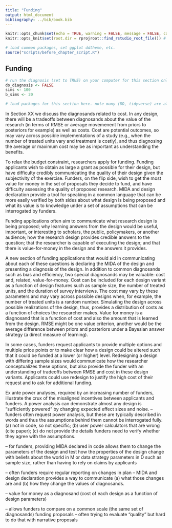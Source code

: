 ```yaml
---
title: "Funding"
output: html_document
bibliography: ../bib/book.bib 
---
```


<!-- note do_bookdown is set in index.rmd, so we know if you're running just this .Rmd or compiling the book-->
```r
knitr::opts_chunk$set(echo = TRUE, warning = FALSE, message = FALSE, cache = FALSE)
knitr::opts_knit$set(root.dir = rprojroot::find_rstudio_root_file()) # files are all relative to RStudio project home
```

```r
# load common packages, set ggplot ddtheme, etc.
source("scripts/before_chapter_script.R")
```

<!-- start post here, do not edit above -->

## Funding

<!-- make sure to rename the section title below -->

```r
# run the diagnosis (set to TRUE) on your computer for this section only before pushing to Github. no diagnosis will ever take place on github.
do_diagnosis <- FALSE
sims <- 100
b_sims <- 20
```

```r
# load packages for this section here. note many (DD, tidyverse) are already available, see scripts/package-list.R
```

<!-- point 1 -->
In Section XX we discuss the diagnosands related to cost. In any design, there will be a tradeoffs between diagnosands about the value of the research (in terms of RMSE or average movemenent from priors to posteriors for example) as well as costs. Cost are potential outcomes, so may vary across possible implementations of a study (e.g., when the number of treated units vary and treatment is costly), and thus diagnosing the average or maximum cost may be as important as understanding the benefits.

<!-- post 2 -->
To relax the budget constraint, researchers apply for funding. Funding applicants wish to obtain as large a grant as possible for their design, but have difficulty credibly communicating the quality of their design given the subjectivity of the exercise. Funders, on the flip side, wish to get the most value for money in the set of proposals they decide to fund, and have difficulty assessing the quality of proposed research. MIDA and design declaration provide a tool for speaking in a common language that can be more easily verified by both sides about what design is being proposed and what its value is to knowledge under a set of assumptions that can be interrogated by funders. 

Funding applications often aim to communicate what research design is being proposed; why learning answers from the design would be useful, important, or interesting to scholars, the public, policymakers, or another audience; how the research design provides credible answers to the question; that the researcher is capable of executing the design; and that there is value-for-money in the design and the answers it provides. 

A new section of funding applications that would aid in communicating about each of these questions is declaring the MIDA of the design and presenting a diagnosis of the design. In addition to common diagnosands such as bias and efficiency, two special diagnosands may be valuable: cost and, related, value-for-money. Cost can be included for each design variant as a function of design features such as sample size, the number of treated units, and the duration of survey interviews. The cost may vary by these parameters and may vary across possible designs when, for example, the number of treated units is a random number. Simulating the design across possible realizations of the design, thus, provides a distribution of costs as a function of choices the researcher makes. Value for money is a diagnosand that is a function of cost and also the amount that is learned from the design. RMSE might be one value criterion, another would be the average difference between priors and posteriors under a Bayesian answer strategy (a direct measure of learning). 

In some cases, funders request applicants to provide multiple options and multiple price points or to make clear how a design could be altered such that it could be funded at a lower (or higher) level. Redesigning a design with differing sample sizes would communicate how the researcher conceptualizes these options, but also provide the funder with an understanding of tradeoffs between RMSE and cost in these design variants. Applicants could use redesign to justify the high cost of their request and to ask for additional funding.

Ex ante power analyses, required by an increasing number of funders, illustrate the crux of the misaligned incentives between applicants and funders. A power analysis can demonstrate almost any design is "sufficiently powered" by changing expected effect sizes and noise.
-- funders often request power analysis, but these are typically described in words and thus the assumptions behind them cannot be interrogated fully. (a) not in code, so not specific; (b) user power calculators that are wrong (cite paper); (c) do not provide the details funders need to verify whether they agree with the assumptions. 

-- for funders, providing MIDA declared in code allows them to change the parameters of the design and test how the properties of the design change with beliefs about the world in M or data strategy parameters in D such as sample size, rather than having to rely on claims by applicants

-- often funders require regular reporting on changes in plan -- MIDA and design declaration provides a way to communicate (a) what those changes are and (b) how they change the values of diagnosands. 

-- value for money as a diagnosand (cost of each design as a function of design parameters)

-- allows funders to compare on a common scale (the same set of diagnosands) funding proposals -- often trying to evaluate "quality" but hard to do that with narrative proposals




